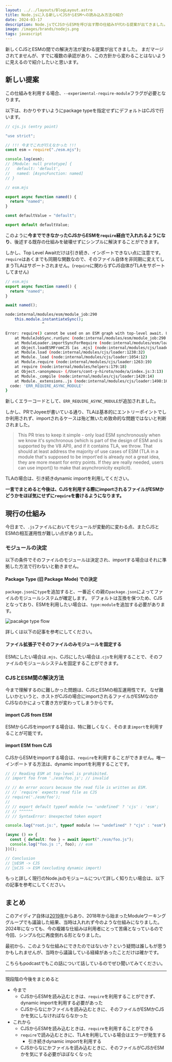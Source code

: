 ```yaml
---
layout: ../../layouts/BlogLayout.astro
title: Node.jsに入る新しいCJSからESMへの読み込み方法の紹介
date: 2024-03-17
description: Node.jsでCJSからESMを呼び出す際の仕組みが代わる提案が出てきました。この記事ではその提案について紹介します
image: /images/brands/nodejs.png
tags: javascript
---
```



新しくCJSとESMの間での解決方法が変わる提案が出てきました。
まだマージされてませんが、すでに複数の承認があり、この方針から変わることはないように見えるので紹介したいと思います。

<OG url="https://github.com/nodejs/node/pull/51977" />

## 新しい提案

この仕組みを利用する場合、`--experimental-require-module`フラグが必要となります。

以下は、わかりやすいようにpackage typeを指定せずにデフォルトはCJSで行います。

```js
// cjs.js (entry point)

"use strict";

// !!! 今までこれが行えなかった !!!
const esm = require("./esm.mjs");

console.log(esm);
// [Module: null prototype] {
//   default: 'default',
//   named: [AsyncFunction: named]
// }
```

```js
// esm.mjs

export async function named() {
  return "named";
}

const defaultValue = "default";

export default defaultValue;
```

このように**今までできなかったCJSからESMを`require`経由で入れれるようになり**、後述する既存の仕組みを破壊せずにシンプルに解決することができます。

しかし、Top Level Awaitだけは引き続き、インポートできない点に注意です。
`require`はあくまでも同期な関数なので、そのファイル自体を非同期に変えてしまうTLAはサポートされません。(`require`に関わらずCJS自体がTLAをサポートしてません)

```js
// esm.mjs
export async function named() {
  return "named";
}

await named();
```

```sh
node:internal/modules/esm/module_job:290
    this.module.instantiateSync();
                ^

Error: require() cannot be used on an ESM graph with top-level await. Use import() instead. To see where the top-level await comes from, use --experimental-print-required-tla.
    at ModuleJobSync.runSync (node:internal/modules/esm/module_job:290:17)
    at ModuleLoader.importSyncForRequire (node:internal/modules/esm/loader:301:16)
    at Object.loadESMFromCJS [as .mjs] (node:internal/modules/cjs/loader:1289:32)
    at Module.load (node:internal/modules/cjs/loader:1238:32)
    at Module._load (node:internal/modules/cjs/loader:1054:12)
    at Module.require (node:internal/modules/cjs/loader:1263:19)
    at require (node:internal/modules/helpers:179:18)
    at Object.<anonymous> (/Users/cont-y-hiroto/node/a/index.js:3:13)
    at Module._compile (node:internal/modules/cjs/loader:1420:14)
    at Module._extensions..js (node:internal/modules/cjs/loader:1498:10) {
  code: 'ERR_REQUIRE_ASYNC_MODULE'
}
```

新しくエラーコードとして、`ERR_REQUIRE_ASYNC_MODULE`が追加されました。

しかし、PRでJoyeeが書いている通り、TLAは基本的にエントリーポイントでしか利用されず、importされるケースは殆ど無いため致命的な問題ではないと判断されました。

> This PR tries to keep it simple - only load ESM synchronously when we know it's synchronous (which is part of the design of ESM and is supported by the V8 API), and if it contains TLA, we throw. That should at least address the majority of use cases of ESM (TLA in a module that's supposed to be import'ed is already not a great idea, they are more meant for entry points. If they are really needed, users can use import() to make that asynchronicity explicit).

TLAの場合は、引き続きdynamic importを利用してください。

**一言でまとめると今後は、CJSを利用する際にimportされるファイルがESMかどうかをほぼ気にせずに`require`を書けるようになります。**

## 現行の仕組み

今日まで、`.js`ファイルにおいてモジュールが変動的に変わる点、またCJSとESMの相互運用性が難しい点がありました。

### モジュールの決定

以下の条件でそのファイルのモジュールは決定され、importする場合はそれに準拠した方法で行わないと動きません。

#### Package Type (旧 Package Mode) での決定

`package.json`に`type`を追加すると、一番近くの親の`package.json`によってファイルのモジュールシステムが確定します。
デフォルトは互換を保つため、CJSとなっており、ESMを利用したい場合は、`type:module`を追加する必要があります。

![pacakge type flow](../../assets/images/blog/nodejs-new-module-algorithm/flow.png)

詳しくは以下の記事を参考にしてください。

<OG url="https://hiroppy.me/blog/nodejs-experimental-modules" />

#### ファイル拡張子でそのファイルのみモジュールを固定する

ESMにしたい場合は`.mjs`、CJSにしたい場合は`.cjs`を利用することで、そのファイルのモジュールシステムを固定することができます。

### CJSとESM間の解決方法

今まで理解するのに難しかった問題は、CJSとESMの相互運用性です。
なぜ難しいかというと、ホストがCJSの場合にimportされるファイルがESMなのかCJSなのかによって書き方が変わってしまうからです。

#### import CJS from ESM

ESMからCJSをimportする場合は、特に難しくなく、そのまま`import`を利用することが可能です。

#### import ESM from CJS

CJSからESMをimportする場合は、`require`を利用することができません。唯一インポートする方法は、dynamic importを利用することです。

```js
// // Reading ESM at top-level is prohibited.
// import foo from './esm/foo.js'; // invalid

// // An error occurs because the read file is written as ESM.
// // `require` expects read file as CJS
// require('./esm/foo');
//
// // export default typeof module !== 'undefined' ? 'cjs' : 'esm';
// // ^^^^^^
// // SyntaxError: Unexpected token export

console.log("root.js:", typeof module !== "undefined" ? "cjs" : "esm"); // cjs

(async () => {
  const { default: foo } = await import("./esm/foo.js");
  console.log("foo.js :", foo); // esm
})();

// Conclusion
// 🙆‍♀️ESM -> CJS
// 🙅‍♀️CJS -> ESM (excluding dynamic import)
```

もっと詳しく現行のNode.jsのモジュールについて詳しく知りたい場合は、以下の記事を参考にしてください。

<OG url="https://hiroppy.me/blog/node-esm" />

## まとめ

このアイディア自体は[2019年](https://github.com/nodejs/node/issues/49450)からあり、2018年から始まったModuleワーキンググループでも議論した結果、当時は入れれず今のような仕組みになりました。
2024年になっても、今の複雑な仕組みは利用者にとって苦痛となっているので今回、シンプル化に再度倒れる形となりました。

最初から、このような仕組みにできたのではないか？という疑問は誰しもが思うかもしれませんが、当時から議論している経緯があったことだけは確かです。

こちらもpodcastでもこの話について話しているのでぜひ聞いてみてください。

<OG url="https://mozaic.fm/episodes/144/monthly-ecosystem-202403.html" />

---

現段階の今後をまとめると

- 今まで
  - CJSからESMを読み込むときは、`require`を利用することができず、dynamic importを利用する必要があった
  - CJSからなにかファイルを読み込むときに、そのファイルがESMかCJSかを気にしなければならなかった
- これから
  - CJSからESMを読み込むときは、`require`を利用することができる
  - `require`で読み込むときに、TLAを利用している場合はエラーが発生する
    - 引き続きdynamic importを利用する
  - CJSからなにかファイルを読み込むときに、そのファイルがCJSかESMかを気にする必要がほぼなくなった
